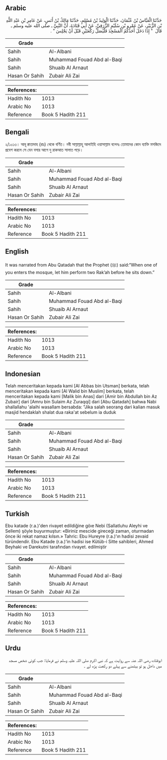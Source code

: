 ## Arabic


<div dir="rtl" lang="ar" style={{fontSize:'larger',backgroundColor:'#f8f9fa',padding:20}}>
حَدَّثَنَا الْعَبَّاسُ بْنُ عُثْمَانَ، حَدَّثَنَا الْوَلِيدُ بْنُ مُسْلِمٍ، حَدَّثَنَا مَالِكُ بْنُ أَنَسٍ، عَنْ عَامِرِ بْنِ عَبْدِ اللَّهِ بْنِ الزُّبَيْرِ، عَنْ عَمْرِو بْنِ سُلَيْمٍ الزُّرَقِيِّ، عَنْ أَبِي قَتَادَةَ، أَنَّ النَّبِيَّ ـ صلى الله عليه وسلم ـ قَالَ ‏ "‏ إِذَا دَخَلَ أَحَدُكُمُ الْمَسْجِدَ فَلْيُصَلِّ رَكْعَتَيْنِ قَبْلَ أَنْ يَجْلِسَ ‏"‏ ‏.‏
</div>
<div style={{backgroundColor:'#f8f9fa',padding:20, marginBottom: 10}}><table> <thead> <tr> <th>Grade</th> <th></th> </tr> </thead> <tbody> <tr><td>Sahih</td><td>Al-Albani</td></tr><tr><td>Sahih</td><td>Muhammad Fouad Abd al-Baqi</td></tr><tr><td>Sahih</td><td>Shuaib Al Arnaut</td></tr><tr><td>Hasan Or Sahih</td><td>Zubair Ali Zai</td></tr></tbody></table><table> <thead> <tr> <th>References:</th> <th></th> </tr> </thead> <tbody><tr><td>Hadith No</td><td>1013</td></tr><tr><td>Arabic No</td><td>1013</td></tr><tr><td>Reference</td><td>Book 5 Hadith 211</td></tr></tbody></table></div>

## Bengali


<div dir="ltr" lang="bn" style={{fontSize:'larger',backgroundColor:'#f8f9fa',padding:20}}>
২/১০১৩। আবূ ক্বাতাদাহ (রাঃ) থেকে বর্ণিত। নবী সাল্লাল্লাহু আলাইহি ওয়াসাল্লাম বলেনঃ তোমাদের কোন ব্যাক্তি মসজিদে প্রবেশ করলে সে যেন বসার আগে দু রাকআত সালাত পড়ে।
</div>
<div style={{backgroundColor:'#f8f9fa',padding:20, marginBottom: 10}}><table> <thead> <tr> <th>Grade</th> <th></th> </tr> </thead> <tbody> <tr><td>Sahih</td><td>Al-Albani</td></tr><tr><td>Sahih</td><td>Muhammad Fouad Abd al-Baqi</td></tr><tr><td>Sahih</td><td>Shuaib Al Arnaut</td></tr><tr><td>Hasan Or Sahih</td><td>Zubair Ali Zai</td></tr></tbody></table><table> <thead> <tr> <th>References:</th> <th></th> </tr> </thead> <tbody><tr><td>Hadith No</td><td>1013</td></tr><tr><td>Arabic No</td><td>1013</td></tr><tr><td>Reference</td><td>Book 5 Hadith 211</td></tr></tbody></table></div>

## English


<div dir="ltr" lang="en" style={{fontSize:'larger',backgroundColor:'#f8f9fa',padding:20}}>
It was narrated from Abu Qatadah that the Prophet (ﷺ) said:“When one of you enters the mosque, let him perform two Rak’ah before he sits down.”
</div>
<div style={{backgroundColor:'#f8f9fa',padding:20, marginBottom: 10}}><table> <thead> <tr> <th>Grade</th> <th></th> </tr> </thead> <tbody> <tr><td>Sahih</td><td>Al-Albani</td></tr><tr><td>Sahih</td><td>Muhammad Fouad Abd al-Baqi</td></tr><tr><td>Sahih</td><td>Shuaib Al Arnaut</td></tr><tr><td>Hasan Or Sahih</td><td>Zubair Ali Zai</td></tr></tbody></table><table> <thead> <tr> <th>References:</th> <th></th> </tr> </thead> <tbody><tr><td>Hadith No</td><td>1013</td></tr><tr><td>Arabic No</td><td>1013</td></tr><tr><td>Reference</td><td>Book 5 Hadith 211</td></tr></tbody></table></div>

## Indonesian


<div dir="ltr" lang="id" style={{fontSize:'larger',backgroundColor:'#f8f9fa',padding:20}}>
Telah menceritakan kepada kami [Al Abbas bin Utsman] berkata, telah menceritakan kepada kami [Al Walid bin Muslim] berkata, telah menceritakan kepada kami [Malik bin Anas] dari [Amir bin Abdullah bin Az Zubair] dari [Amru bin Sulaim Az Zuraqqi] dari [Abu Qatadah] bahwa Nabi shallallahu 'alaihi wasallam bersabda: "Jika salah seorang dari kalian masuk masjid hendaklah shalat dua raka'at sebelum ia duduk
</div>
<div style={{backgroundColor:'#f8f9fa',padding:20, marginBottom: 10}}><table> <thead> <tr> <th>Grade</th> <th></th> </tr> </thead> <tbody> <tr><td>Sahih</td><td>Al-Albani</td></tr><tr><td>Sahih</td><td>Muhammad Fouad Abd al-Baqi</td></tr><tr><td>Sahih</td><td>Shuaib Al Arnaut</td></tr><tr><td>Hasan Or Sahih</td><td>Zubair Ali Zai</td></tr></tbody></table><table> <thead> <tr> <th>References:</th> <th></th> </tr> </thead> <tbody><tr><td>Hadith No</td><td>1013</td></tr><tr><td>Arabic No</td><td>1013</td></tr><tr><td>Reference</td><td>Book 5 Hadith 211</td></tr></tbody></table></div>

## Turkish


<div dir="ltr" lang="tr" style={{fontSize:'larger',backgroundColor:'#f8f9fa',padding:20}}>
Ebu katade (r.a.)'den rivayet edildiğine göıe Nebi (Sallatluhu Aleyhi ve Sellem) şöyle buyurmuştur: «Biriniz mescide gireceği zaman, oturmadan önce iki rekat namaz kılsın.» Tahric: Ebu Hureyre (r.a.)'ın hadisi zevaid türündendir. Ebu Katade (r.a.)'in hadisi ise Kütüb-i Sitte sahibIeri, Ahmed Beyhaki ve Darekutni tarafından rivayet. edilmiştir
</div>
<div style={{backgroundColor:'#f8f9fa',padding:20, marginBottom: 10}}><table> <thead> <tr> <th>Grade</th> <th></th> </tr> </thead> <tbody> <tr><td>Sahih</td><td>Al-Albani</td></tr><tr><td>Sahih</td><td>Muhammad Fouad Abd al-Baqi</td></tr><tr><td>Sahih</td><td>Shuaib Al Arnaut</td></tr><tr><td>Hasan Or Sahih</td><td>Zubair Ali Zai</td></tr></tbody></table><table> <thead> <tr> <th>References:</th> <th></th> </tr> </thead> <tbody><tr><td>Hadith No</td><td>1013</td></tr><tr><td>Arabic No</td><td>1013</td></tr><tr><td>Reference</td><td>Book 5 Hadith 211</td></tr></tbody></table></div>

## Urdu


<div dir="rtl" lang="ur" style={{fontSize:'larger',backgroundColor:'#f8f9fa',padding:20}}>
ابوقتادہ رضی اللہ عنہ سے روایت ہے کہ نبی اکرم صلی اللہ علیہ وسلم نے فرمایا: جب کوئی شخص مسجد میں داخل ہو تو بیٹھنے سے پہلے دو رکعت پڑھ لے ۔
</div>
<div style={{backgroundColor:'#f8f9fa',padding:20, marginBottom: 10}}><table> <thead> <tr> <th>Grade</th> <th></th> </tr> </thead> <tbody> <tr><td>Sahih</td><td>Al-Albani</td></tr><tr><td>Sahih</td><td>Muhammad Fouad Abd al-Baqi</td></tr><tr><td>Sahih</td><td>Shuaib Al Arnaut</td></tr><tr><td>Hasan Or Sahih</td><td>Zubair Ali Zai</td></tr></tbody></table><table> <thead> <tr> <th>References:</th> <th></th> </tr> </thead> <tbody><tr><td>Hadith No</td><td>1013</td></tr><tr><td>Arabic No</td><td>1013</td></tr><tr><td>Reference</td><td>Book 5 Hadith 211</td></tr></tbody></table></div>